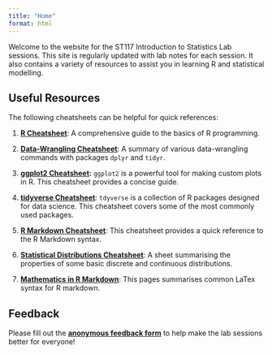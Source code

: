 ```yaml
---
title: "Home"
format: html
---
```


Welcome to the website for the ST117 Introduction to Statistics Lab sessions. This site is regularly updated with lab notes for each session. It also contains a variety of resources to assist you in learning R and statistical modelling.

## Useful Resources

The following cheatsheets can be helpful for quick references:

1.  [**R Cheatsheet**](https://iqss.github.io/dss-workshops/R/Rintro/base-r-cheat-sheet.pdf): A comprehensive guide to the basics of R programming.

2.  [**Data-Wrangling Cheatsheet**](https://www.rstudio.com/wp-content/uploads/2015/02/data-wrangling-cheatsheet.pdf): A summary of various data-wrangling commands with packages `dplyr` and `tidyr`.

3.  [**ggplot2 Cheatsheet**](https://images.datacamp.com/image/upload/v1666806657/Marketing/Blog/ggplot2_cheat_sheet.pdf)**:** `ggplot2` is a powerful tool for making custom plots in R. This cheatsheet provides a concise guide.

4.  [**tidyverse Cheatsheet**](https://images.datacamp.com/image/upload/v1676302697/Marketing/Blog/Tidyverse_Cheat_Sheet.pdf): `tdyverse` is a collection of R packages designed for data science. This cheatsheet covers some of the most commonly used packages.

5.  [**R Markdown Cheatsheet**](https://www.rstudio.com/wp-content/uploads/2015/02/rmarkdown-cheatsheet.pdf): This cheatsheet provides a quick reference to the R Markdown syntax.

6.  [**Statistical Distributions Cheatsheet**](https://www.statslab.cam.ac.uk/~rjs57/Distribtns.pdf): A sheet summarising the properties of some basic discrete and continuous distributions.

7.  [**Mathematics in R Markdown**](https://rpruim.github.io/s341/S19/from-class/MathinRmd.html): This pages summarises common LaTex syntax for R markdown.

## Feedback

Please fill out the [**anonymous feedback form**](https://forms.gle/AGjRMmWt4eaecu1R7) to help make the lab sessions better for everyone!
